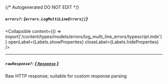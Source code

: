 {/* Autogenerated DO NOT EDIT  */}

##### `errors?`: *{`errors.LogMultiLineErrors[]`}*

<Collapsible content={() => import('/content/types/models/errors/log_multi_line_errors/typescript.mdx')} openLabel={Labels.showProperties} closeLabel={Labels.hideProperties} />


---
##### `rawResponse?`: [*{ `Response` }*](https://developer.mozilla.org/en-US/docs/Web/API/Response)
Raw HTTP response; suitable for custom response parsing


